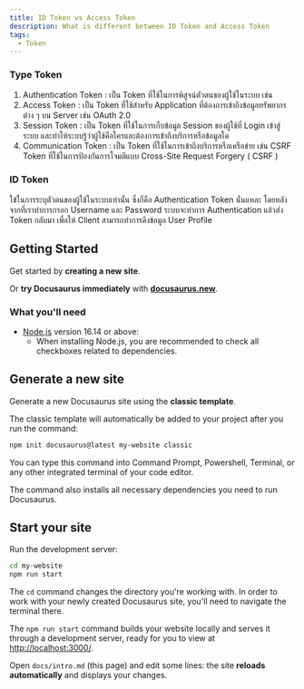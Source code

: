 ```yaml
---
title: ID Token vs Access Token
description: What is different between ID Token and Access Token
tags:
  - Token
---
```


### Type Token

1. Authentication Token : เป็น Token ที่ใช้ในการพิสูจน์ตัวตนของผู้ใช้ในระบบ เช่น 
2. Access Token : เป็น Token ที่ใช้สำหรับ Application ที่ต้องการเข้าถึงข้อมูลทรัพยากรต่าง ๆ บน Server เช่น OAuth 2.0
3. Session Token : เป็น Token ที่ใช้ในการเก็บข้อมูล Session ของผู้ใช้ที่ Login เข้าสู่ระบบ และทำให้ระบบรู้ว่าผู้ใช้คือใครและต้องการเข้าถึงบริการหรือข้อมูลใด
4. Communication Token : เป็น Token ที่ใช้ในการเข้าถึงบริการหรือเครือข่าย เช่น CSRF Token ที่ใช้ในการป้องกันการโจมตีแบบ Cross-Site Request Forgery ( CSRF )

### ID Token

<Admonition type="note" title="Note">
  ใข้ในการระบุตัวตนของผู้ใช้ในระบบเท่านั้น ซึ่งก็คือ Authentication Token นั่นแหละ โดยหลังจากที่เราทำการกรอก Username และ Password ระบบจะทำการ Authentication แล้วส่ง Token กลับมา เพื่อให้ Client สามารถทำการดึงข้อมูล User Profile
</Admonition>

## Getting Started

Get started by **creating a new site**.

Or **try Docusaurus immediately** with **[docusaurus.new](https://docusaurus.new)**.

### What you'll need

* [Node.js](https://nodejs.org/en/download/) version 16.14 or above:
  * When installing Node.js, you are recommended to check all checkboxes related to dependencies.

## Generate a new site

Generate a new Docusaurus site using the **classic template**.

The classic template will automatically be added to your project after you run the command:

```bash
npm init docusaurus@latest my-website classic
```

You can type this command into Command Prompt, Powershell, Terminal, or any other integrated terminal of your code editor.

The command also installs all necessary dependencies you need to run Docusaurus.

## Start your site

Run the development server:

```bash
cd my-website
npm run start
```

The `cd` command changes the directory you're working with. In order to work with your newly created Docusaurus site, you'll need to navigate the terminal there.

The `npm run start` command builds your website locally and serves it through a development server, ready for you to view at [http://localhost:3000/](http://localhost:3000/).

Open `docs/intro.md` (this page) and edit some lines: the site **reloads automatically** and displays your changes.
